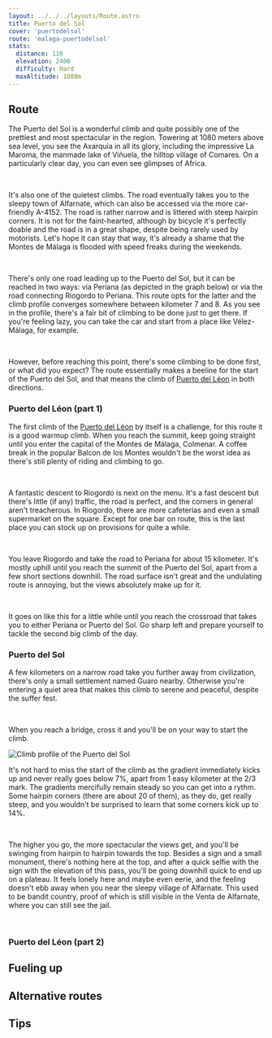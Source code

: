 ```yaml
---
layout: ../../../layouts/Route.astro
title: Puerto del Sol
cover: 'puertodelsol'
route: 'malaga-puertodelsol'
stats:
  distance: 110
  elevation: 2400
  difficulty: Hard
  maxAltitude: 1080m
---
```


## Route

The Puerto del Sol is a wonderful climb and quite possibly one of the prettiest and most spectacular in the region. Towering at 1080 meters above sea level, you see the Axarquia in all its glory, including the impressive La Maroma, the manmade lake of Viñuela, the hilltop village of Comares.
On a particularly clear day, you can even see glimpses of Africa.

&nbsp;

It's also one of the quietest climbs. The road eventually takes you to the sleepy town of Alfarnate, which can also be accessed via the more car-friendly A-4152.
The road is rather narrow and is littered with steep hairpin corners. It is not for the faint-hearted, although by bicycle it's perfectly doable and the road is in a great shape, despite being rarely used by motorists. Let's hope it can stay that way, it's already a shame that the Montes de Málaga is flooded with speed freaks during the weekends.

&nbsp;

There's only one road leading up to the Puerto del Sol, but it can be reached in two ways: via Periana (as depicted in the graph below) or via the road connecting Riogordo to Periana.
This route opts for the latter and the climb profile converges somewhere between kilometer 7 and 8. As you see in the profile, there's a fair bit of climbing to be done just to get there. If you're feeling lazy, you can take the car and start from a place like Vélez-Málaga, for example.

&nbsp;

However, before reaching this point, there's some climbing to be done first, or what did you expect? 
The route essentially makes a beeline for the start of the Puerto del Sol, and that means the climb of [Puerto del Léon](/the-average-cyclist/destinations/malaga/puertoleon) in both directions.


### Puerto del Léon (part 1)

The first climb of the [Puerto del Léon](/the-average-cyclist/destinations/malaga/puertoleon) by itself is a challenge, for this route it is a good warmup climb.
When you reach the summit, keep going straight until you enter the capital of the Montes de Málaga, Colmenar. 
A coffee break in the popular Balcon de los Montes wouldn't be the worst idea as there's still plenty of riding and climbing to go.

&nbsp;

A fantastic descent to Riogordo is next on the menu. 
It's a fast descent but there's little (if any) traffic, the road is perfect, and the corners in general aren't treacherous.
In Riogordo, there are more cafeterías and even a small supermarket on the square. Except for one bar on route, this is the last place you can stock up on provisions for quite a while.

&nbsp;

You leave Riogordo and take the road to Periana for about 15 kilometer. 
It's mostly uphill until you reach the summit of the Puerto del Sol, apart from a few short sections downhill.
The road surface isn't great and the undulating route is annoying, but the views absolutely make up for it.

&nbsp;

It goes on like this for a little while until you reach the crossroad that takes you to either Periana or Puerto del Sol.
Go sharp left and prepare yourself to tackle the second big climb of the day.

### Puerto del Sol

A few kilometers on a narrow road take you further away from civilization, there's only a small settlement named Guaro nearby. 
Otherwise you're entering a quiet area that makes this climb to serene and peaceful, despite the suffer fest.

&nbsp;

When you reach a bridge, cross it and you'll be on your way to start the climb. 

<img
  src="/the-average-cyclist/routes/puertodelsol/climb.webp"
  alt="Climb profile of the Puerto del Sol"
  class="mt-4 mb-8"
  height={200}
  width={750}
/>

It's not hard to miss the start of the climb as the gradient immediately kicks up and never really goes below 7%, apart from 1 easy kilometer at the 2/3 mark.
The gradients mercifully remain steady so you can get into a rythm. 
Some hairpin corners (there are about 20 of them), as they do, get really steep, and you wouldn't be surprised to learn that some corners kick up to 14%.

&nbsp;

The higher you go, the more spectacular the views get, and you'll be swinging from hairpin to hairpin towards the top.
Besides a sign and a small monument, there's nothing here at the top, and after a quick selfie with the sign with the elevation of this pass, you'll be going downhill quick to end up on a plateau.
It feels lonely here and maybe even eerie, and the feeling doesn't ebb away when you near the sleepy village of Alfarnate. 
This used to be bandit country, proof of which is still visible in the Venta de Alfarnate, where you can still see the jail.

&nbsp;


### Puerto del Léon (part 2)



## Fueling up

## Alternative routes


## Tips
